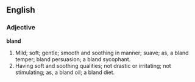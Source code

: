 ==English==

===Adjective===

'''bland'''

#Mild; soft; gentle; smooth and soothing in manner; suave; as, a bland temper; bland persuasion; a bland sycophant.
#Having soft and soothing qualities; not drastic or irritating; not stimulating; as, a bland oil; a bland diet.